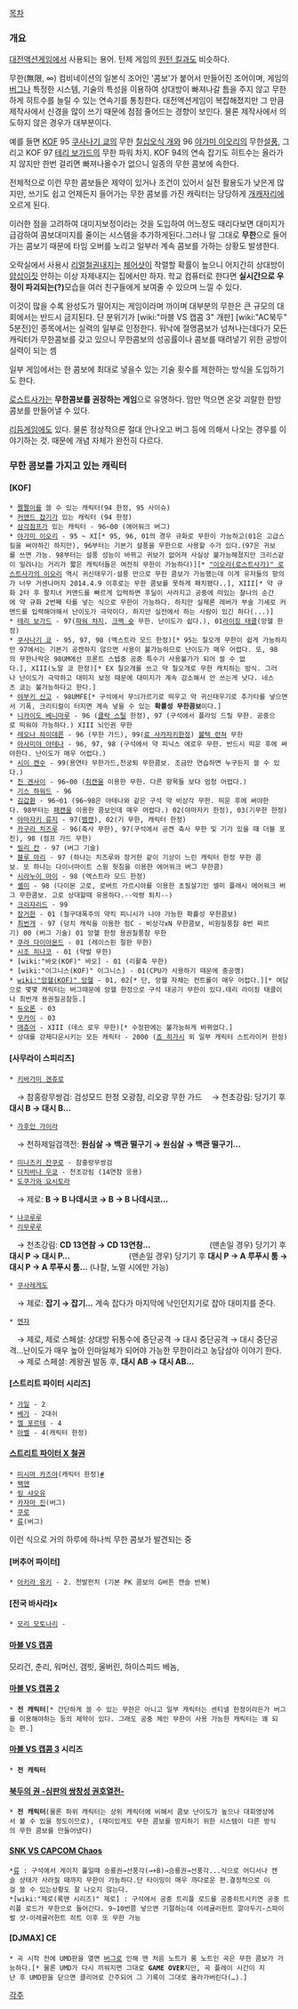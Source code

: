 [[목차]]
=== 개요 ===
[[대전액션게임]]에서 사용되는 용어. 턴제 게임의 [[원턴 킬]]과도 비슷하다.

무한(無限, ∞) 컴비네이션의 일본식 조어인 '콤보'가 붙어서 만들어진 조어이며, 게임의 [[버그]]나 특정한 시스템, 기술의 특성을 이용하여 상대방이 빠져나갈 틈을 주지 않고 무한하게 히트수를 늘릴 수 있는 연속기를 통칭한다. 대전액션게임이 복잡해졌지만 그 만큼 제작사에서 신경을 많이 쓰기 때문에 점점 줄어드는 경향이 보인다. 물론 제작사에서 의도하지 않은 경우가 대부분이다.

예를 들면 [[KOF]] 95 [[쿠사나기 쿄]]의 무한 [[칠십오식 개]]와 96 [[야가미 이오리]]의 무한[[설풍]], 그리고 KOF 97 [[테리 보가드]]의 무한 파워 차지. KOF 94의 연속 잡기도 히트수는 올라가지 않지만 한번 걸리면 빠져나올수가 없으니 일종의 무한 콤보에 속한다.

전체적으로 이런 무한 콤보들은 제약이 있거나 조건이 있어서 실전 활용도가 낮은게 많지만, 쓰기도 쉽고 언제든지 들어가는 무한 콤보를 가진 캐릭터는 당당하게 [[개캐]]자리에 오르게 된다.

이러한 점을 고려하여 대미지보정이라는 것을 도입하여 어느정도 때리다보면 대미지가 급감하여 콤보대미지를 줄이는 시스템을 추가하게된다.그러나 말 그대로 '''무한'''으로 들어가는 콤보기 때문에 타임 오버를 노리고 일부러 계속 콤보를 가하는 상황도 발생한다. 

오락실에서 사용시 [[리얼철권]]내지는 [[체어샷]]이 작렬할 확률이 높으니 어지간히 상대방이 [[얍삽이]]짓 안하는 이상 자제내지는 집에서만 하자. 학교 컴퓨터로 한다면 '''실시간으로 우정이 파괴되는(?)'''모습을 여러 친구들에게 보여줄 수 있으며 느낄 수 있다.

이것이 많을 수록 완성도가 떨어지는 게임이라며 까이며 대부분의 무한은 큰 규모의 대회에서는 반드시 금지된다. 단 분위기가 [wiki:"마블 VS 캡콤 3" 개판] [wiki:"AC북두" 5분전]인 종목에서는 실력의 일부로 인정한다. 워낙에 절명콤보가 넘쳐나는데다가 모든 캐릭터가 무한콤보를 갖고 있으니 무한콤보의 성공률이나 콤보를 때려넣기 위한 공방이 실력이 되는 셈

일부 게임에서는 한 콤보에 최대로 넣을수 있는 기술 횟수를 제한하는 방식을 도입하기도 한다.

[[로스트사가]]는 '''무한콤보를 권장하는 게임'''으로 유명하다. 맘만 먹으면 온갖 괴랄한 한방 콤보를 만들어낼 수 있다.

[[리듬게임]]에도 있다. 물론 정상적으론 절대 안나오고 버그 등에 의해서 나오는 경우를 이야기하는 것. 때문에 개념 자체가 완전히 다르다.

=== 무한 콤보를 가지고 있는 캐릭터 ===
==== [KOF] ====
 * [[짤짤이]]를 쓸 수 있는 캐릭터(94 한정, 95 사이슈)
 * [[커맨드 잡기]]가 있는 캐릭터 (94 한정)
 * [[삼각점프]]가 있는 캐릭터 - 96~00 (에어워크 버그)
 * [[야가미 이오리]] - 95 ~ XI[* 95, 96, 01의 경우 규화로 무한이 가능하고(01은 고급스킬을 써야하긴 하지만), 96부터는 기본기 설풍을 무한으로 사용할 수가 있다.(97은 귀보를 쓰면 가능. 98부터는 설풍 성능이 바뀌고 귀보가 없어져 사실상 불가능해졌지만 크리스같이 밀려나는 거리가 짧은 캐릭터들은 여전히 무한이 가능하다)][* [["이오리(로스트사가)" 로스트사가의 이오리]] 역시 귀신태우기-설풍 만으로 무한 콤보가 가능했는데 이게 유저들의 항의가 너무 거센나머지 2014.4.9 이후로는 무한 콤보를 못하게 패치됐다..], XIII[* 약 규화 2타 후 팔치녀 커맨드를 빠르게 입력하면 후딜이 사라지고 공중에 떠있는 찰나의 순간에 약 규화 2번째 타를 넣는 식으로 무한이 가능하다. 하지만 실제론 레버가 부술 기세로 커맨드를 입력해야해서 난이도가 극악이다. 하지만 실전에서 하는 사람이 있긴 하다(...)]
 * [[테리 보가드]] - 97([[파워 챠지]], [[크랙 슛]] 무한. 난이도가 쉽다.), 01[[라이징 태클]](앙헬 한정)
 * [[쿠사나기 쿄]] - 95, 97, 98 (엑스트라 모드 한정)[* 95는 칠오개 무한이 쉽게 가능하지만 97에서는 기본기 공캔하지 않으면 사용이 불가능하므로 난이도가 매우 어렵다. 또, 98의 무한나락은 98UM에선 프론트 스텝중 공중 특수기 사용불가가 되어 쓸 수 없다.], XIII(노말 쿄 한정)[* EX 칠오개를 쓰고 약 칠오개로 무한 캐치하는 방식. 그러나 난이도가 극악하고 대미지 보정 때문에 대미지가 계속 감소해서 안 쓰는게 낫다. 네스츠 쿄는 불가능하다고 한다.]
 * [[야부키 신고]] - 98UMFE[* 구석에서 무늬가르기로 띄우고 약 귀신태우기로 추가타를 넣으면서 기폭, 크리티컬이 터지면 계속 넣을 수 있는 '''확률성 무한콤보'''이다.]
 * [[니카이도 베니마루]] - 96 ([[클락 스틸]] 한정), 97 (구석에서 플라잉 드릴 무한. 공중으로 띄워야 가능하다.) XIII 뇌인권 무한
 * [[레오나 하이데른]] - 96 (무한 가드), 99([[료 사카자키]]한정) [[볼텍 런쳐]] 무한
 * [[아사미야 아테나]] - 96, 97, 98 (구석에서 약 피닉스 에로우 무한. 반드시 띄운 후에 써야한다. 난이도가 매우 어렵다.)
 * [[시이 켄수]] - 99(용연타 무한가드,천궁퇴 무한콤보. 조금만 연습하면 누구든지 쓸 수 있다.)
 * [[친 겐사이]] - 96~00 ([[취캔]]을 이용한 무한. 다른 항목들 보다 엄청 어렵다.) 
 * [[기스 하워드]] - 96
 * [[김갑환]] - 96~01 (96~98은 아테나와 같은 구석 약 비상각 무한. 띄운 후에 써야한다. 98부터는 [[패캔]]을 이용한 콤보인데 매우 어렵다.) 02(야마자키 한정), 03(기무한 한정)
 * [[야마자키 류지]] - 97([[뱀캔]]), 02(기 무한, 캐릭터 한정)
 * [[카구라 치즈루]] - 96(축사 무한), 97(구석에서 공캔 축사 무한 및 기가 있을 때 더블 포진), 98 (점프 가드 무한)
 * [[빌리 칸]] - 97 (버그 기술)
 * [[블루 마리]] - 97 (하나는 치즈루와 장거한 같이 기상이 느린 캐릭터 한정 무한 콤보. 또 하나는 다이너마이트 스윙 헛침을 이용한 에어워크 버그 무한콤)
 * [[시라누이 마이]] - 98 (엑스트라 모드 한정)
 * [[셸미]] - 98 (다이몬 고로, 로버트 가르시아를 이용한 초필살기인 셀미 플래시 에어워크 버그 무한콤보. 고로 상대할때 유용하다.--악령 퇴치--)
 * [[크리자리드]] - 99
 * [[장거한]] - 01 (철구대폭주의 약킥 피니시가 나야 가능한 확률성 무한콤보)
 * [[최번개]] - 97 (덩치 캐릭을 이용한 점C - 비상각xN 무한콤보, 비원질풍참 8번 찌르기) 00 (버그 기술) 01 앙헬 한정 용권질풍참 무한
 * [[쿠라 다이아몬드]] - 01 (레이스핀 절판 무한)
 * [[시조 히나코]] - 01 (약발 무한)
 * [wiki:"바오(KOF)" 바오] - 01 (리활축 무한)
 * [wiki:"이그니스(KOF)" 이그니스] - 01(CPU가 사용하기 때문에 충공깽) 
 * [[wiki:"앙헬(KOF)" 앙헬]] - 01, 02[* 단, 앙헬 자체는 컨트롤이 매우 어렵다.][* 여담으로 몇몇 캐릭터는 버그때문에 앙헬 한정으로 구석 대공기 무한이 있다.테리 라이징 태클이나 최번개 용권질공참등.]
 * [[듀오론]] - 03  
 * [[무카이]] - 03 
 * [[매츄어]] - XIII (데스 로우 무한)[* 수정판에는 불가능하게 바뀌었다.]
 * 상대를 강제다운시키는 모든 캐릭터 - 2000 ([[죠 히가시]] 외 일부 캐릭터 스트라이커 한정)

==== [사무라이 스피리츠] ====
 * [[키바가미 겐쥬로]]
　→ 참홍랑무쌍검: 검성모드 한정 오광참, 리오광 무한 가드
　→ 천초강림: 당기기 후 '''대시 B → 대시 B…''' 
 * [[가후인 가이라]]
　→ 천하제일검객전: '''원심살 → 백관 떨구기 → 원심살 → 백관 떨구기…'''
 * [[미나즈키 잔쿠로]] - 참홍랑무쌍검
 * [[다치바나 우쿄]] - 천초강림 (14연참 응용)
 * [[도쿠가와 요시토라]]
　→ 제로: '''B → B 나데시코 → B → B 나데시코…'''
 * [[나코루루]]
 * [[리무루루]]
　→ 천초강림: '''CD 13연참 → CD 13연참…'''
　　　　　　　 (맨손일 경우) 당기기 후 '''대시 P → 대시 P…'''
　　　　　　　 (맨손일 경우) 당기기 후 '''대시 P → A 루푸시 툼 → 대시 P → A 루푸시 툼…''' (나찰, 노멀 시에만 가능)
 * [[쿠사레게도]]
　→ 제로: '''잡기 → 잡기…''' 계속 잡다가 마지막에 낙인던지기로 잡아 대미지를 준다.
 * [[엔쟈]]
　→ 제로, 제로 스페셜: 상대방 뒤통수에 중단공격 → 대시 중단공격 → 대시 중단공격...난이도가 매우 높아 인마일체가 되어야 가능한 무한이라고 농담삼아 이야기 한다.
　→ 제로 스페셜: 계왕권 발동 후, '''대시 AB → 대시 AB…'''

==== [스트리트 파이터 시리즈] ====
 * [[가일]] - 2
 * [[베가]] - 2대쉬
 * [[엘 포르테]] - 4
 * [[아벨]] - 4(캐릭터 한정)

==== [[스트리트 파이터 X 철권]] ====
 * [[미시마 카즈야]](캐릭터 한정)[http://youtu.be/R8aJgB2IJHM #]
 * [[팩맨]]
 * [[링 샤오유]]
 * [[카자마 진]](버그)
 * [[쿠로]]
 * [[류]](버그)

이런 식으로 거의 하루에 하나씩 무한 콤보가 발견되는 중

==== [버추어 파이터] ====
 * [[아키라 유키]] - 2. 천발펀치 (기본 PK 콤보의 G버튼 캔슬 반복)

==== [전국 바사라]x ====
 * [[모리 모토나리]] - 

====  [[마블 VS 캡콤]] ====

모리건, 춘리, 워머신, 갬빗, 울버린, 하이스피드 베놈,
 
==== [[마블 VS 캡콤 2]] ====

 * '''전 캐릭터'''[* 간단하게 쓸 수 있는 무한은 아니고 일부 캐릭터는 센티넬 한정이라든가 버그를 이용해야하는 등의 제약이 있다. 그래도 공중 체인 무한이 사용 가능한 캐릭터는 꽤 되는 편.]

==== [[마블 VS 캡콤 3]] 시리즈 ====
 * '''전 캐릭터'''


==== [[북두의 권 -심판의 쌍창성 권호열전-]] ====
 * '''전 캐릭터'''(물론 하위 캐릭터는 상위 캐릭터에 비해서 콤보 난이도가 높으나 대회영상에서 볼 수 있을 정도이므로), (재미있게도 무한 콤보를 방지하기 위한 시스템이 다른 방식의 무한 콤보를 만들어냈다)


==== [[SNK VS CAPCOM Chaos]] ====

 *[[류]] : 구석에서 게이지 풀일때 승룡권→선풍각(→+B)→승룡권→선풍각...식으로 어디서나 캔슬 상태가 사라질 때까지 무한이 가능하다.단 타이밍이 매우 까다로운 편.결정적으로 이걸 쓸 수 있는상황도 잘 나오지 않는다.
 *[wiki:"제로(록맨 시리즈)" 제로] : 구석에서 공중 트리플 로드를 공중히트시키면 공중 트리플 로드가 무한으로 들어간다. 9~10번쯤 넣으면 기절하는데 이레귤러헌트 깔아두기-스파이럴 샷-이레귤러헌트 히트 이후 또 무한 가능

==== [DJMAX] CE ====
 * 곡 시작 전에 UMD판을 열면 [[버그]]로 인해 맨 처음 노트가 롱 노트인 곡은 무한 콤보가 가능하다.[* 물론 UMD가 다시 끼워지면 그대로 '''GAME OVER'''지만, 곡 플레이 시간이 지난 후 UMD판을 닫으면 클리어로 간주되어 그 기록이 그대로 올라가버린다(…).]

[[각주]]
